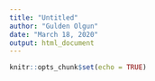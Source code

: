 ```yaml
---
title: "Untitled"
author: "Gulden Olgun"
date: "March 18, 2020"
output: html_document
---
```


```r
knitr::opts_chunk$set(echo = TRUE)
```

